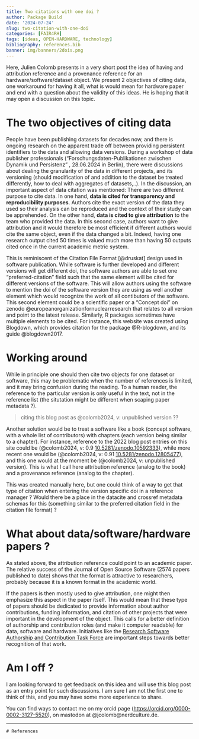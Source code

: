 ```yaml
---
title: Two citations with one doi ?
author: Package Build
date: '2024-07-24'
slug: two-citation-with-one-doi
categories: [FAIR4RH]
tags: [ideas, OPEN-HARDWARE, technology]
bibliography: references.bib
banner: img/banners/2dois.png
---
```


Here, Julien Colomb presents in a very short post the idea of having and attribution reference and a provenance reference for an hardware/software/dataset object.
We present 2 objectives of citing data, one workaround for having it all, what is would mean for hardware paper and end with a question about the validity of this ideas.
He is hoping that it may open a discussion on this topic.

# The two objectives of citing data

People have been publishing datasets for decades now, and there is ongoing research on the apparent trade off between providing persistent identifiers to the data and allowing data versions.
During a workshop of data publisher professionals (“Forschungsdaten-Publikationen zwischen Dynamik und Persistenz” , 28.06.2024 in Berlin), there were discussions about dealing the granularity of the data in different projects, and its versioning (should modification of and addition to the dataset be treated differently, how to deal with aggregates of datasets,..).
In the discussion, an important aspect of data citation was mentioned: There are two different purpose to cite data.
In one hand, **data is cited for transparency and reproducibility purposes**.
Authors cite the exact version of the data they used so their analysis can be reproduced and the context of their study can be apprehended.
On the other hand, **data is cited to give attribution** to the team who provided the data.
In this second case, authors want to give attribution and it would therefore be most efficient if different authors would cite the same object, even if the data changed a bit.
Indeed, having one research output cited 50 times is valued much more than having 50 outputs cited once in the current academic metric system.

This is reminiscent of the Citation File Format [@druskat] design used in software publication.
While software is further developed and different versions will get different doi, the software authors are able to set one "preferred-citation" field such that the same element will be cited for different versions of the software.
This will allow authors using the software to mention the doi of the software version they are using as well another element which would recognize the work of all contibutors of the software.
This second element could be a scientific paper or a "Concept doi" on zenodo @europeanorganizationfornuclearresearch that relates to all version and point to the latest release.
Similarly, R packages sometimes have multiple elements to be cited.
For instance, this website was created using Blogdown, which provides citation for the package @R-blogdown, and its guide @blogdown2017.

# Working around

While in principle one should then cite two objects for one dataset or software, this may be problematic when the number of references is limited, and it may bring confusion during the reading.
To a human reader, the reference to the particular version is only useful in the text, not in the reference list (the situtation might be different when scaping paper metadata ?).

> citing this blog post as @colomb2024, v: unpublished version ??

Another solution would be to treat a software like a book (concept software, with a whole list of contributors) with chapters (each version being similar to a chapter).
For instance, reference to the 2022 blog post entries on this site could be (@colomb2024, v: 0.9 [10.5281/zenodo.10592333](https://doi.org/10.5281/zenodo.10592333)), while more recent one would be (@colomb2024, v: 0.91 [10.5281/zenodo.12805477](https://doi.org/10.5281/zenodo.12805477)), and this one would at the moment be (@colomb2024, v: unpublished version).
This is what I call here attribution reference (analog to the book) and a provenance reference (analog to the chapter).

This was created manually here, but one could think of a way to get that type of citation when entering the version specific doi in a reference manager ?
Would there be a place in the datacite and crossref metadata schemas for this (something similar to the preferred citation field in the citation file format) ?

# What about data/software/hardware papers ?

As stated above, the attribution reference could point to an academic paper.
The relative success of the Journal of Open Source Software (2574 papers published to date) shows that the format is attractive to researchers, probably because it is a known format in the academic world.

If the papers is then mostly used to give attribution, one might then emphasize this aspect in the paper itself.
This would mean that these type of papers should be dedicated to provide information about author contributions, funding information, and citation of other projects that were important in the development of the object.
This calls for a better definition of authorship and contribution roles (and make it computer readable) for data, software and hardware.
Initiatives like the [Research Software Authorship and Contribution Task Force](https://www.researchsoft.org/tf-authorship-contribution/) are important steps towards better recognition of that work.

# Am I off ?

I am looking forward to get feedback on this idea and will use this blog post as an entry point for such discussions.
I am sure I am not the first one to think of this, and you may have some more experience to share.

You can find ways to contact me on my orcid page (<https://orcid.org/0000-0002-3127-5520>), on mastodon at \@jcolomb\@nerdculture.de.

---

`# References`
